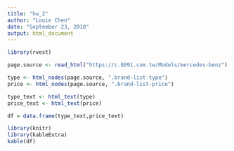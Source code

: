 ```yaml
---
title: "hw_2"
author: "Louie Chen"
date: "September 23, 2018"
output: html_document
---
```


```r
library(rvest)

page.source <- read_html("https://c.8891.com.tw/Models/mercedes-benz")

type <- html_nodes(page.source, ".brand-list-type")
price <- html_nodes(page.source, ".brand-list-price")

type_text <- html_text(type)
price_text <- html_text(price)

df = data.frame(type_text,price_text)

library(knitr)
library(kableExtra)
kable(df)
```